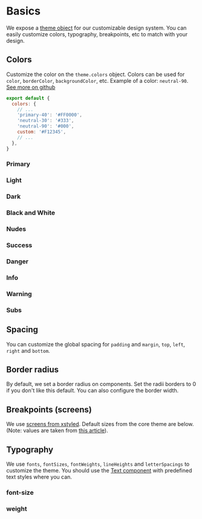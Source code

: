 # Basics

We expose a [theme object](https://github.com/WTTJ/welcome-ui/tree/main/packages/Core/src/theme/core.ts) for our customizable design system. You can easily customize colors, typography, breakpoints, etc to match with your design.

## Colors

Customize the color on the `theme.colors` object. Colors can be used for `color`, `borderColor`, `backgroundColor`, etc. Example of a color: `neutral-90`. [See more on github](https://github.com/WTTJ/welcome-ui/tree/main/packages/Core/src/theme/colors.ts)

```jsx
export default {
  colors: {
    // ...
    'primary-40': '#FF0000',
    'neutral-30': '#333',
    'neutral-90': '#000',
    custom: '#F12345',
    // ...
  },
}
```

### Primary

<div data-colors="primary"></div>

### Light

<div data-colors="light"></div>

### Dark

<div data-colors="dark"></div>

### Black and White

<div data-colors="black"></div>
<div data-colors="white"></div>

### Nudes

<div data-colors="nude"></div>

### Success

<div data-colors="success"></div>

### Danger

<div data-colors="danger"></div>

### Info

<div data-colors="info"></div>

### Warning

<div data-colors="warning"></div>

### Subs

<div data-colors="sub"></div>

## Spacing

You can customize the global spacing for `padding` and `margin`, `top`, `left`, `right` and `bottom`.

<div data-theme="space"></div>

## Border radius

By default, we set a border radius on components. Set the radii borders to 0 if you don't like this default. You can also configure the border width.

<div data-theme="radii"></div>

## Breakpoints (screens)

We use [screens from xstyled](https://xstyled.dev/docs/responsive-design/). Default sizes from the core theme are below. (Note: values are taken from [this article](https://medium.com/@uiuxlab/the-most-used-responsive-breakpoints-in-2017-of-mine-9588e9bd3a8a)).

<div data-theme="screens"></div>

## Typography

We use `fonts`, `fontSizes`, `fontWeights`, `lineHeights` and `letterSpacings` to customize the theme. You should use the [Text component](https://www.welcome-ui.com/components/text) with predefined text styles where you can.

### font-size

<div data-theme="fontSizes"></div>

### weight

<div data-theme="fontWeights"></div>
